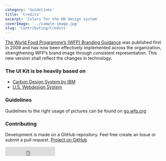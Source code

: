 ```yaml
---
category: 'Guidelines'
title: 'Credits'
excerpt: 'Colors for the UN design system'
coverImage: '../sample-image.jpg'
slug: 'Contributing/Credits'
---
```


[The World Food Programme’s (WFP) Branding Guidance](http://brand.manuals.wfp.org) was published first in 2009 and has now been effectively implemented across the organization, strengthening WFP’s brand image through consistent representation. This new version shall reflect the changes in technology.

### The UI Kit is be heavily based on

- [Carbon Design System by IBM](https://github.com/carbon-design-system/carbon-components)
- [U.S. Webdesign System](https://designsystem.digital.gov/page-templates)

### Guidelines

Guidelines to the right usage of pictures can be found on [go.wfp.org](https://newgo.wfp.org/how-do-i/download-photos-of-wfp-operations-and-people)

### Contributing

Development is made on a GitHub repository. Feel free create an Issue or
submit a pull request. [Project on GitHub](https://github.com/un-core/designsystem)

<iframe
  title="GitHub Like"
  src="https://ghbtns.com/github-btn.html?user=wfp&repo=designsystem&type=star&count=true&size=large"
  frameBorder="0"
  scrolling="0"
  width="160px"
  height="30px"
/>

### NPM

npm is a package manager for the JavaScript programming language. All
versions of the UI Kit will be published there.
[View package on npm](https://www.npmjs.com/package/@un/react)
